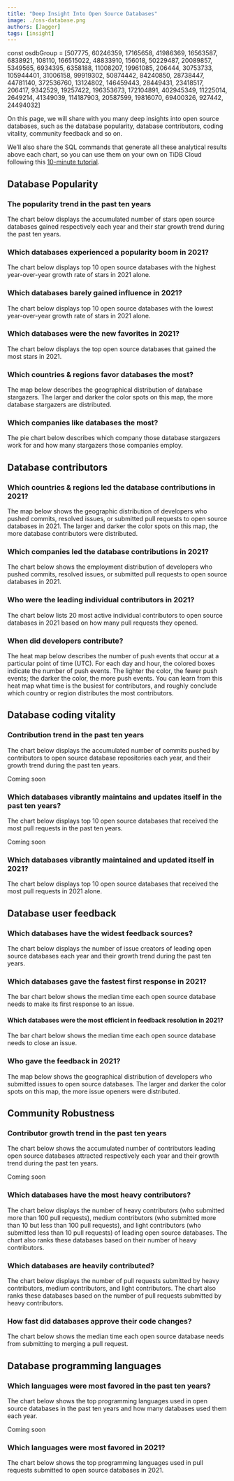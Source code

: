 ```yaml
---
title: "Deep Insight Into Open Source Databases"
image: ./oss-database.png
authors: [Jagger]
tags: [insight]
---
```


const osdbGroup = [507775, 60246359, 17165658, 41986369, 16563587, 6838921, 108110, 166515022, 48833910, 156018, 50229487, 20089857, 5349565, 6934395, 6358188, 11008207, 19961085, 206444, 30753733, 105944401, 31006158, 99919302, 50874442, 84240850, 28738447, 44781140, 372536760, 13124802, 146459443, 28449431, 23418517, 206417, 9342529, 19257422, 196353673, 172104891, 402945349, 11225014, 2649214, 41349039, 114187903, 20587599, 19816070, 69400326, 927442, 24494032]

On this page, we will share with you many deep insights into open source databases, such as the database popularity, database contributors, coding vitality, community feedback and so on. 

We’ll also share the SQL commands that generate all these analytical results above each chart, so you can use them on your own on TiDB Cloud following this [10-minute tutorial](/blog/try-it-yourself/). 

<!--truncate-->

## Database Popularity

### The popularity trend in the past ten years

The chart below displays the accumulated number of stars open source databases gained respectively each year and their star growth trend during the past ten years.

<CommonChart
  chart='dynamic-stars'
  category='archive-2021-top10-star-racing'
  formatSql={false}
  repo='db_repos'
/>

### Which databases experienced a popularity boom in 2021?

The chart below displays top 10 open source databases with the highest year-over-year growth rate of stars in 2021 alone.

<CommonChart
  chart='yoychart'
  category='archive-2021-top20-by-stars-yoy'
  formatSql={false}
  repo='db_repos'
/>

### Which databases barely gained influence in 2021?

The chart below displays top 10 open source databases with the lowest year-over-year growth rate of stars in 2021 alone. 


<CommonChart
  chart='yoychart'
  category='archive-2021-bottom10-by-yoy'
  formatSql={false}
  repo='db_repos'
/>


### Which databases were the new favorites in 2021?

The chart below displays the top open source databases that gained the most stars in 2021. 

<CommonChart
  chart='barchart'
  category='archive-2021-top10-by-stars'
  n={10}
  formatSql={false}
  categoryIndex='repo_name'
  valueIndex='stars'
  seriesName='Stars'
  repo='db_repos'
/>

### Which countries & regions favor databases the most? 

The map below describes the geographical distribution of database stargazers. The larger and darker the color spots on this map, the more database stargazers are distributed.


<CommonChart
  chart='worldmapchart'
  category='stars-map'
  formatSql={false}
  categoryIndex='country_or_area'
  valueIndex='count'
  seriesName='stargazers'
  effect={false}
  size={56}
  repoId={osdbGroup}
/>

### Which companies like databases the most?

The pie chart below describes which company those database stargazers work for and how many stargazers those companies employ.

<CommonChart
  chart='piechart'
  category='stars-top-50-company'
  formatSql={false}
  categoryIndex='company_name'
  valueIndex='stargazers'
  categoryType='owner'
  seriesName='Stargazers'
  repoId={osdbGroup}
/>

## Database contributors 

### Which countries & regions led the database contributions in 2021? 

The map below shows the geographic distribution of developers who pushed commits, resolved issues, or submitted pull requests to open source databases in 2021. The larger and darker the color spots on this map, the more database contributors were distributed. 


<CommonChart
  chart='worldmapchart'
  category='archive-2021-top10-by-regions'
  formatSql={false}
  categoryIndex='country_code'
  valueIndex='users_count'
  seriesName='Contributors'
  repo='db_repos'
/>

### Which companies led the database contributions in 2021?

The chart below shows the employment distribution of developers who pushed commits, resolved issues, or submitted pull requests to open source databases in 2021.


<CommonChart
  chart='barchart'
  category='archive-2021-top20-by-companies'
  formatSql={false}
  categoryIndex='company'
  valueIndex='users_count'
  seriesName='Contributors'
  categoryType={false}
  repo='db_repos'
/>

### Who were the leading individual contributors in 2021?

The chart below lists 20 most active individual contributors to open source databases in 2021 based on how many pull requests they opened. 


<CommonChart
  chart='barchart'
  category='archive-2021-top20-by-developers'
  formatSql={false}
  categoryIndex='actor_login'
  valueIndex='pr_count'
  categoryType='owner'
  seriesName='PRs'
  repo='db_repos'
/>

### When did developers contribute?

The heat map below describes the number of push events that occur at a particular point of time (UTC). For each day and hour, the colored boxes indicate the number of push events. The lighter the color, the fewer push events; the darker the color, the more push events. You can learn from this heat map what time is the busiest for contributors, and roughly conclude which country or region distributes the most contributors.


<CommonChart
  chart='heatmapchart'
  category='commits-time-distribution'
  xIndex='hour'
  yIndex='dayofweek'
  valueIndex='pushes'
  formatSql={false}
  repoId={osdbGroup}
/>

## Database coding vitality 

### Contribution trend in the past ten years

The chart below displays the accumulated number of commits pushed by contributors to open source database repositories each year, and their growth trend during the past ten years.


Coming soon

### Which databases vibrantly maintains and updates itself in the past ten years?

The chart below displays top 10 open source databases that received the most pull requests in the past ten years. 

Coming soon

### Which databases vibrantly maintained and updated itself in 2021?

The chart below displays top 10 open source databases that received the most pull requests in 2021 alone.


<CommonChart
  chart='barchart'
  category='archive-2021-top10-by-prs'
  n={20}
  formatSql={false}
  categoryIndex='repo_name'
  valueIndex='num'
  seriesName='PRs'
  repo='db_repos'
/>


## Database user feedback 

### Which databases have the widest feedback sources?

The chart below displays the number of issue creators of leading open source databases each year and their growth trend during the past ten years.


<CommonChart
  chart='barchart'
  category='rt-osdb-ranking-by-issues'
  n={20}
  formatSql={false}
  categoryIndex='repo_group_name'
  valueIndex='num'
  seriesName='Issue Creators'
  categoryType={false}
/>


### Which databases gave the fastest first response in 2021?

The bar chart below shows the median time each open source database needs to make its first response to an issue.

<CommonChart
  chart='barchart'
  category='rt-osdb-ranking-by-median-issue-open-to-first-respond'
  n={20}
  formatSql={false}
  categoryIndex='repo_group_name'
  valueIndex='days'
  seriesName='Days'
  categoryType={false}
/>

#### Which databases were the most efficient in feedback resolution in 2021?

The bar chart below shows the median time each open source database needs to close an issue.

<CommonChart
  chart='barchart'
  category='rt-osdb-ranking-by-median-issue-open-to-close'
  n={20}
  formatSql={false}
  categoryIndex='repo_group_name'
  valueIndex='days'
  seriesName='Days'
  categoryType={false}
/>

### Who gave the feedback in 2021?

The map below shows the geographical distribution of developers who submitted issues to open source databases. The larger and darker the color spots on this map, the more issue openers were distributed. 


<CommonChart
  chart='worldmapchart'
  category='issue-creators-map'
  formatSql={false}
  categoryIndex='country_or_area'
  valueIndex='count'
  seriesName='Issue openers'
  effect={false}
  size={56}
  repoId={osdbGroup}
/>

## Community Robustness

### Contributor growth trend in the past ten years

The chart below shows the accumulated number of contributors leading open source databases attracted respectively each year and their growth trend during the past ten years. 

Coming soon

### Which databases have the most heavy contributors? 

The chart below displays the number of heavy contributors (who submitted more than 100 pull requests), medium contributors (who submitted more than 10 but less than 100 pull requests), and light contributors (who submitted less than 10 pull requests) of leading open source databases. The chart also ranks these databases based on their number of heavy contributors. 

<ContributorsCharts type='contributors'/>

### Which databases are heavily contributed?

The chart below displays the number of pull requests submitted by heavy contributors, medium contributors, and light contributors. The chart also ranks these databases based on the number of pull requests submitted by heavy contributors. 

<ContributorsCharts type='prs'/>


### How fast did databases approve their code changes?

The chart below shows the median time each open source database needs from submitting to merging a pull request.

<CommonChart
  chart='barchart'
  category='rt-osdb-ranking-by-median-pr-open-to-merge'
  n={20}
  formatSql={false}
  categoryIndex='repo_group_name'
  valueIndex='days'
  seriesName='Days'
  categoryType={false}
/>

## Database programming languages

### Which languages were most favored in the past ten years?

The chart below shows the top programming languages used in open source databases in the past ten years and how many databases used them each year.

Coming soon

### Which languages were most favored in 2021?

The chart below shows the top programming languages used in pull requests submitted to open source databases in 2021. 

<CommonChart
  chart='barchart'
  category='archive-2021-top5-by-languages'
  formatSql={false}
  categoryIndex='language'
  valueIndex='COUNT(*)'
  categoryType='lang'
  seriesName='PRs'
  repo='db_repos'
/>
